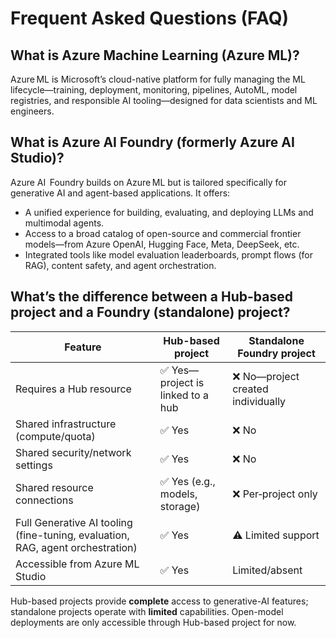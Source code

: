 # Frequent Asked Questions (FAQ)

## What is Azure Machine Learning (Azure ML)?

Azure ML is Microsoft’s cloud-native platform for fully managing the ML lifecycle—training, deployment, monitoring, pipelines, AutoML, model registries, and responsible AI tooling—designed for data scientists and ML engineers.

## What is Azure AI Foundry (formerly Azure AI Studio)?

Azure AI  Foundry builds on Azure ML but is tailored specifically for generative AI and agent-based applications. It offers:
* A unified experience for building, evaluating, and deploying LLMs and multimodal agents.
* Access to a broad catalog of open-source and commercial frontier models—from Azure OpenAI, Hugging Face, Meta, DeepSeek, etc. 
* Integrated tools like model evaluation leaderboards, prompt flows (for RAG), content safety, and agent orchestration.

## What’s the difference between a **Hub-based project** and a **Foundry (standalone) project**?

| Feature | Hub-based project | Standalone Foundry project |
|--------|--------------------|-----------------------------|
| Requires a Hub resource | ✅ Yes—project is linked to a hub | ❌ No—project created individually |
| Shared infrastructure (compute/quota) | ✅ Yes | ❌ No |
| Shared security/network settings | ✅ Yes | ❌ No |
| Shared resource connections | ✅ Yes (e.g., models, storage) | ❌ Per‑project only |
| Full Generative AI tooling (fine-tuning, evaluation, RAG, agent orchestration) | ✅ Yes | ⚠️ Limited support |
| Accessible from Azure ML Studio | ✅ Yes | Limited/absent |

Hub-based projects provide **complete** access to generative-AI features; standalone projects operate with **limited** capabilities. Open-model deployments are only accessible through Hub-based project for now.

